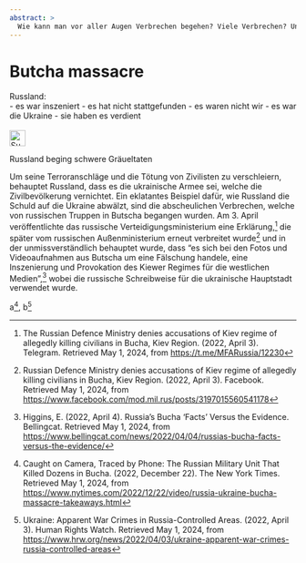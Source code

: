 ```yaml
---
abstract: > 
  Wie kann man vor aller Augen Verbrechen begehen? Viele Verbrechen? Und schamlos lügen man sei es nicht gewesen? Wenn man Russland ist. In Butcha.
---
```


# Butcha massacre {#sec-denial-bucha}

\index{Butcha}
\index{Irpin}

::: {.callout-caution title="Mythos"}
Russland:  
- es war inszeniert
- es hat nicht stattgefunden
- es waren nicht wir
- es war die Ukraine
- sie haben es verdient
[<br></br>![Suche nach Stichwort in EUvsDisinfo](../all_common_img/EUvsDisinfo_400x240.jpg){height=2em}](https://euvsdisinfo.eu/disinformation-cases/?text=Bucha&sort=relevance)
:::

::: {.callout-tip title="Wahrheit"}
Russland beging schwere Gräueltaten
:::

Um seine Terroranschläge und die Tötung von Zivilisten zu verschleiern, behauptet Russland, dass es die ukrainische Armee sei, welche die Zivilbevölkerung vernichtet. Ein eklatantes Beispiel dafür, wie Russland die Schuld auf die Ukraine abwälzt, sind die abscheulichen Verbrechen, welche von russischen Truppen in Butscha begangen wurden. Am 3\. April veröffentlichte das russische Verteidigungsministerium eine Erklärung,[^denial-bucha.de-1] die später vom russischen Außenministerium erneut verbreitet wurde[^denial-bucha.de-2] und in der unmissverständlich behauptet wurde, dass “es sich bei den Fotos und Videoaufnahmen aus Butscha um eine Fälschung handele, eine Inszenierung und Provokation des Kiewer Regimes für die westlichen Medien”,[^denial-bucha.de-3] wobei die russische Schreibweise für die ukrainische Hauptstadt verwendet wurde.

a[^denial-bucha.de-4], b[^denial-bucha.de-5]


[^denial-bucha.de-1]:  The Russian Defence Ministry denies accusations of Kiev regime of allegedly killing civilians in Bucha, Kiev Region. (2022, April 3). Telegram. Retrieved May 1, 2024, from [https://t.me/MFARussia/12230](https://t.me/MFARussia/12230)

[^denial-bucha.de-2]:  Russian Defence Ministry denies accusations of Kiev regime of allegedly killing civilians in Bucha, Kiev Region. (2022, April 3). Facebook. Retrieved May 1, 2024, from [https://www.facebook.com/mod.mil.rus/posts/3197015560541178](https://www.facebook.com/mod.mil.rus/posts/3197015560541178)

[^denial-bucha.de-3]:  Higgins, E. (2022, April 4). Russia’s Bucha ‘Facts’ Versus the Evidence. Bellingcat. Retrieved May 1, 2024, from [https://www.bellingcat.com/news/2022/04/04/russias-bucha-facts-versus-the-evidence/](https://www.bellingcat.com/news/2022/04/04/russias-bucha-facts-versus-the-evidence/) 



[^denial-bucha.de-4]:  Caught on Camera, Traced by Phone: The Russian Military Unit That Killed Dozens in Bucha. (2022, December 22). The New York Times. Retrieved May 1, 2024, from [https://www.nytimes.com/2022/12/22/video/russia-ukraine-bucha-massacre-takeaways.html](https://www.nytimes.com/2022/12/22/video/russia-ukraine-bucha-massacre-takeaways.html)

[^denial-bucha.de-5]:  Ukraine: Apparent War Crimes in Russia-Controlled Areas. (2022, April 3). Human Rights Watch. Retrieved May 1, 2024, from [https://www.hrw.org/news/2022/04/03/ukraine-apparent-war-crimes-russia-controlled-areas](https://www.hrw.org/news/2022/04/03/ukraine-apparent-war-crimes-russia-controlled-areas)
